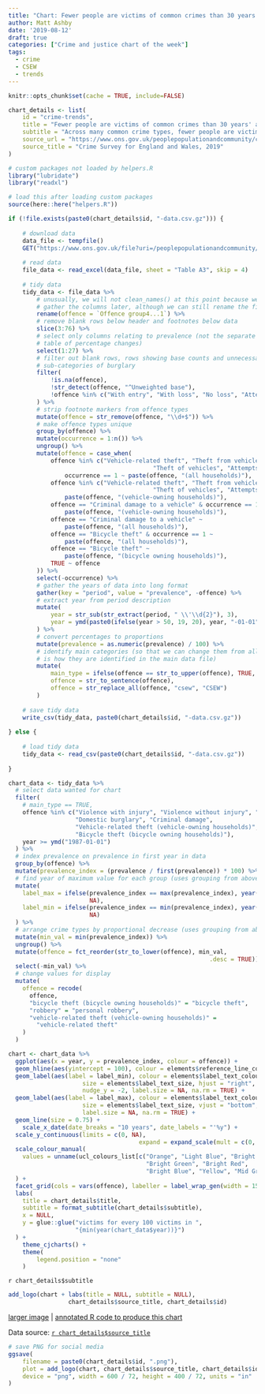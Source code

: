```yaml
---
title: "Chart: Fewer people are victims of common crimes than 30 years' ago"
author: Matt Ashby
date: '2019-08-12'
draft: true
categories: ["Crime and justice chart of the week"]
tags:
  - crime
  - CSEW
  - trends
---
```


```r
knitr::opts_chunk$set(cache = TRUE, include=FALSE)
```

```r
chart_details <- list(
	id = "crime-trends",
	title = "Fewer people are victims of common crimes than 30 years' ago",
	subtitle = "Across many common crime types, fewer people are victims now than 30 years' ago. For example, for every 100 people who were a victim of vehicle-related theft at least once in 1987, only 25 people were a victim at least once in 2018. However, many of these crime types now appear to becoming slightly more common again.",
	source_url = "https://www.ons.gov.uk/peoplepopulationandcommunity/crimeandjustice/datasets/crimeinenglandandwalesappendixtables",
	source_title = "Crime Survey for England and Wales, 2019"
)
```

```r
# custom packages not loaded by helpers.R
library("lubridate")
library("readxl")

# load this after loading custom packages
source(here::here("helpers.R"))
```

```r
if (!file.exists(paste0(chart_details$id, "-data.csv.gz"))) {
	
	# download data
	data_file <- tempfile()
	GET("https://www.ons.gov.uk/file?uri=/peoplepopulationandcommunity/crimeandjustice/datasets/crimeinenglandandwalesappendixtables/yearendingmarch2019/appendixtablesyearendingmarch19.xlsx", write_disk(data_file))
	
	# read data
	file_data <- read_excel(data_file, sheet = "Table A3", skip = 4)
	
	# tidy data
	tidy_data <- file_data %>% 
		# unusually, we will not clean_names() at this point because we are going to 
		# gather the columns later, although we can still rename the first column
		rename(offence = `Offence group4...1`) %>% 
		# remove blank rows below header and footnotes below data
		slice(3:76) %>%
		# select only columns relating to prevalence (not the separate but adjacent
		# table of percentage changes)
		select(1:27) %>% 
		# filter out blank rows, rows showing base counts and unnecessary 
		# sub-categories of burglary
		filter(
			!is.na(offence),
			!str_detect(offence, "^Unweighted base"),
			!offence %in% c("With entry", "With loss", "No loss", "Attempts")
		) %>%
		# strip footnote markers from offence types
		mutate(offence = str_remove(offence, "\\d+$")) %>% 
		# make offence types unique
		group_by(offence) %>% 
		mutate(occurrence = 1:n()) %>%
		ungroup() %>% 
		mutate(offence = case_when(
			offence %in% c("Vehicle-related theft", "Theft from vehicles", 
										 "Theft of vehicles", "Attempts of and from vehicles") & 
				occurrence == 1 ~ paste(offence, "(all households)"),
			offence %in% c("Vehicle-related theft", "Theft from vehicles", 
										 "Theft of vehicles", "Attempts of and from vehicles") ~ 
				paste(offence, "(vehicle-owning households)"),
			offence == "Criminal damage to a vehicle" & occurrence == 1 ~ 
				paste(offence, "(vehicle-owning households)"),
			offence == "Criminal damage to a vehicle" ~ 
				paste(offence, "(all households)"),
			offence == "Bicycle theft" & occurrence == 1 ~ 
				paste(offence, "(all households)"),
			offence == "Bicycle theft" ~ 
				paste(offence, "(bicycle owning households)"),
			TRUE ~ offence
		)) %>% 
		select(-occurrence) %>% 
		# gather the years of data into long format
		gather(key = "period", value = "prevalence", -offence) %>% 
		# extract year from period description
		mutate(
			year = str_sub(str_extract(period, " \\'\\d{2}"), 3),
			year = ymd(paste0(ifelse(year > 50, 19, 20), year, "-01-01"))
		) %>% 
		# convert percentages to proportions
		mutate(prevalence = as.numeric(prevalence) / 100) %>% 
		# identify main categories (so that we can change them from all caps, which
		# is how they are identified in the main data file)
		mutate(
			main_type = ifelse(offence == str_to_upper(offence), TRUE, FALSE),
			offence = str_to_sentence(offence),
			offence = str_replace_all(offence, "csew", "CSEW")
		)
	
	# save tidy data
	write_csv(tidy_data, paste0(chart_details$id, "-data.csv.gz"))	
	
} else {
	
	# load tidy data
	tidy_data <- read_csv(paste0(chart_details$id, "-data.csv.gz"))
	
}
```

```r
chart_data <- tidy_data %>% 
  # select data wanted for chart
  filter(
    # main_type == TRUE,
    offence %in% c("Violence with injury", "Violence without injury", "Robbery", 
                   "Domestic burglary", "Criminal damage", 
                   "Vehicle-related theft (vehicle-owning households)", 
                   "Bicycle theft (bicycle owning households)"),
    year >= ymd("1987-01-01")
  ) %>% 
  # index prevalence on prevalence in first year in data
  group_by(offence) %>% 
  mutate(prevalence_index = (prevalence / first(prevalence)) * 100) %>% 
  # find year of maximum value for each group (uses grouping from above)
  mutate(
    label_max = ifelse(prevalence_index == max(prevalence_index), year(year), 
                       NA),
    label_min = ifelse(prevalence_index == min(prevalence_index), year(year), 
                       NA)
  ) %>% 
  # arrange crime types by proportional decrease (uses grouping from above)
  mutate(min_val = min(prevalence_index)) %>% 
  ungroup() %>% 
  mutate(offence = fct_reorder(str_to_lower(offence), min_val, 
  														 .desc = TRUE)) %>% 
  select(-min_val) %>% 
  # change values for display
  mutate(
    offence = recode(
      offence, 
      "bicycle theft (bicycle owning households)" = "bicycle theft",
      "robbery" = "personal robbery",
      "vehicle-related theft (vehicle-owning households)" = 
        "vehicle-related theft"
    )
  )
```

```r
chart <- chart_data %>% 
  ggplot(aes(x = year, y = prevalence_index, colour = offence)) + 
  geom_hline(aes(yintercept = 100), colour = elements$reference_line_colour) +
  geom_label(aes(label = label_min), colour = elements$label_text_colour, 
  					 size = elements$label_text_size, hjust = "right", vjust = "top", 
  					 nudge_y = -2, label.size = NA, na.rm = TRUE) +
  geom_label(aes(label = label_max), colour = elements$label_text_colour, 
  					 size = elements$label_text_size, vjust = "bottom", nudge_y = 2,
  					 label.size = NA, na.rm = TRUE) +
  geom_line(size = 0.75) +
	scale_x_date(date_breaks = "10 years", date_labels = "'%y") +
  scale_y_continuous(limits = c(0, NA), 
  									 expand = expand_scale(mult = c(0, 0.05))) +
  scale_colour_manual(
    values = unname(ucl_colours_list[c("Orange", "Light Blue", "Bright Pink",
                                       "Bright Green", "Bright Red", 
                                       "Bright Blue", "Yellow", "Mid Green")])
  ) +
  facet_grid(cols = vars(offence), labeller = label_wrap_gen(width = 15)) +
  labs(
    title = chart_details$title,
    subtitle = format_subtitle(chart_details$subtitle),
    x = NULL,
    y = glue::glue("victims for every 100 victims in ",
                   "{min(year(chart_data$year))}")
  ) +
	theme_cjcharts() +
	theme(
		legend.position = "none"
	)
```

`r chart_details$subtitle`

```r
add_logo(chart + labs(title = NULL, subtitle = NULL), 
				 chart_details$source_title, chart_details$id)
```

[larger image](../`r chart_details$id`.png)
| [annotated R code to produce this chart](https://github.com/mpjashby/lesscrime.info/blob/master/content/post/`r chart_details$id`.Rmd)

Data source: [`r chart_details$source_title`](`r chart_details$source_url`)

```r
# save PNG for social media
ggsave(
	filename = paste0(chart_details$id, ".png"), 
	plot = add_logo(chart, chart_details$source_title, chart_details$id), 
	device = "png", width = 600 / 72, height = 400 / 72, units = "in"
)
```

